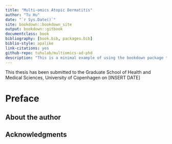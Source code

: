 ```yaml
--- 
title: "Multi-omics Atopic Dermatitis"
author: "Tu Hu"
date: "`r Sys.Date()`"
site: bookdown::bookdown_site
output: bookdown::gitbook
documentclass: book
bibliography: [book.bib, packages.bib]
biblio-style: apalike
link-citations: yes
github-repo: tuhulab/multiomics-ad-phd
description: "This is a minimal example of using the bookdown package to write a book. The output format for this example is bookdown::gitbook."
---
```


This thesis has been submitted to the Graduate School of Health and Medical Sciences, University of Copenhagen on [INSERT DATE]

# Preface {-}

## About the author {-}

## Acknowledgments {-}
